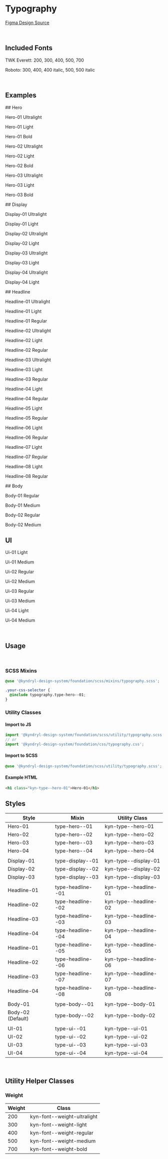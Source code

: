 
<Meta title="Foundation/Typography" />

# Typography

[Figma Design Source](https://www.figma.com/file/drsMVy2kvcMkAoQQq7THww/KDS-%26-SDS-Foundation?node-id=301%3A81&mode=dev)

<br />

## Included Fonts

TWK Everett: 200, 300, 400, 500, 700

Roboto: 300, 400, 400 italic, 500, 500 italic

<br />

## Examples

<Unstyled>
<style>
{`
.sbdocs-content {
  max-width: 1600px;
}

p {
margin: 0;
}

.type-styles > div {
margin: 8px 0;
}
`}

</style>

</Unstyled>
## Hero
<Unstyled>
<p class="hero-01-ultralight">Hero-01 Ultralight</p>
<p class="hero-01-light">Hero-01 Light</p>
<p class="hero-01-bold">Hero-01 Bold</p>

<p class="hero-02-ultralight">Hero-02 Ultralight</p>
<p class="hero-02-light">Hero-02 Light</p>
<p class="hero-02-bold">Hero-02 Bold</p>

<p class="hero-03-ultralight">Hero-03 Ultralight</p>
<p class="hero-03-light">Hero-03 Light</p>
<p class="hero-03-bold">Hero-03 Bold</p>
</Unstyled>
## Display
<Unstyled>
<p class="display-01-ultralight">Display-01 Ultralight</p>
<p class="display-01-light">Display-01 Light</p>

<p class="display-02-ultralight">Display-02 Ultralight</p>
<p class="display-02-light">Display-02 Light</p>

<p class="display-03-ultralight">Display-03 Ultralight</p>
<p class="display-03-light">Display-03 Light</p>

<p class="display-04-ultralight">Display-04 Ultralight</p>
<p class="display-04-light">Display-04 Light</p>
</Unstyled>
## Headline
<Unstyled>
<p class="headline-01-ultralight">Headline-01 Ultralight</p>
<p class="headline-01-light">Headline-01 Light</p>
<p class="headline-01-regular">Headline-01 Regular</p>

<p class="headline-02-ultralight">Headline-02 Ultralight</p>
<p class="headline-02-light">Headline-02 Light</p>
<p class="headline-02-regular">Headline-02 Regular</p>

<p class="headline-03-ultralight">Headline-03 Ultralight</p>
<p class="headline-03-light">Headline-03 Light</p>
<p class="headline-03-regular">Headline-03 Regular</p>

<p class="headline-04-light">Headline-04 Light</p>
<p class="headline-04-regular">Headline-04 Regular</p>

<p class="headline-05-light">Headline-05 Light</p>
<p class="headline-05-regular">Headline-05 Regular</p>

<p class="headline-06-light">Headline-06 Light</p>
<p class="headline-06-regular">Headline-06 Regular</p>

<p class="headline-07-light">Headline-07 Light</p>
<p class="headline-07-regular">Headline-07 Regular</p>

<p class="headline-08-light">Headline-08 Light</p>
<p class="headline-08-regular">Headline-08 Regular</p>

</Unstyled>
## Body
<Unstyled>
<p class="body-01-regular">Body-01 Regular</p>
<p class="body-01-medium">Body-01 Medium</p>

<p class="body-02-regular">Body-02 Regular</p>
<p class="body-02-medium">Body-02 Medium</p>
</Unstyled>

## UI

<Unstyled>
<p class="ui-01-light">Ui-01 Light</p>
<p class="ui-01-medium">Ui-01 Medium</p>

<p class="ui-02-regular">Ui-02 Regular</p>
<p class="ui-02-medium">Ui-02 Medium</p>

<p class="ui-03-regular">Ui-03 Regular</p>
<p class="ui-03-medium">Ui-03 Medium</p>

<p class="ui-04-light">Ui-04 Light</p>
<p class="ui-04-medium">Ui-04 Medium</p>

</Unstyled>

<br />

## Usage

<br />

### SCSS Mixins

```css
@use '@kyndryl-design-system/foundation/scss/mixins/typography.scss';

.your-css-selector {
  @include typography.type-hero--01;
}
```

### Utility Classes

#### Import to JS

```js
import '@kyndryl-design-system/foundation/scss/utility/typography.scss';
// or
import '@kyndryl-design-system/foundation/css/typography.css';
```

#### Import to SCSS

```css
@use '@kyndryl-design-system/foundation/scss/utility/typography.scss';
```

#### Example HTML

```html
<h1 class="kyn-type--hero-01">Hero-01</h1>
```

## Styles

| Style             | Mixin             | Utility Class         |
| ----------------- | ----------------- | --------------------- |
| Hero-01           | type-hero--01     | kyn-type--hero-01     |
| Hero-02           | type-hero--02     | kyn-type--hero-02     |
| Hero-03           | type-hero--03     | kyn-type--hero-03     |
| Hero-04           | type-hero--04     | kyn-type--hero-04     |
|                   |                   |                       |
| Display-01        | type-display--01  | kyn-type--display-01  |
| Display-02        | type-display--02  | kyn-type--display-02  |
| Display-03        | type-display--03  | kyn-type--display-03  |
|                   |                   |                       |
| Headline-01       | type-headline--01 | kyn-type--headline-01 |
| Headline-02       | type-headline--02 | kyn-type--headline-02 |
| Headline-03       | type-headline--03 | kyn-type--headline-03 |
| Headline-04       | type-headline--04 | kyn-type--headline-04 |
| Headline-01       | type-headline--05 | kyn-type--headline-05 |
| Headline-02       | type-headline--06 | kyn-type--headline-06 |
| Headline-03       | type-headline--07 | kyn-type--headline-07 |
| Headline-04       | type-headline--08 | kyn-type--headline-08 |
|                   |                   |                       |
| Body-01           | type-body--01     | kyn-type--body-01     |
| Body-02 (Default) | type-body--02     | kyn-type--body-02     |
|                   |                   |                       |
| UI-01             | type-ui--01       | kyn-type--ui-01       |
| UI-02             | type-ui--02       | kyn-type--ui-02       |
| UI-03             | type-ui--03       | kyn-type--ui-03       |
| UI-04             | type-ui--04       | kyn-type--ui-04       |

<br />

## Utility Helper Classes

### Weight

| Weight | Class                       |
| ------ | --------------------------- |
| 200    | kyn-font--weight-ultralight |
| 300    | kyn-font--weight-light      |
| 400    | kyn-font--weight-regular    |
| 500    | kyn-font--weight-medium     |
| 700    | kyn-font--weight-bold       |
